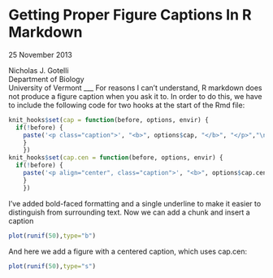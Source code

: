 # Getting Proper Figure Captions In R Markdown
25 November 2013 

Nicholas J. Gotelli  
Department of Biology  
University of Vermont
___
For reasons I can't understand, R markdown does not produce a figure caption when you ask it to. In order to do this, we have to include the following code for two hooks at the start of the Rmd file:

```r
knit_hooks$set(cap = function(before, options, envir) {
  if(!before) {
    paste('<p class="caption">', "<b>", options$cap, "</b>", "</p>","\n","___",sep="")
    }
    })
knit_hooks$set(cap.cen = function(before, options, envir) {
  if(!before) {
    paste('<p align="center", class="caption">', "<b>", options$cap.cen, "</b>", "</p>","\n","___",sep="")
    }
    })

```

I've added bold-faced formatting and a single underline to make it easier to distinguish from surrounding text. Now we can add a chunk and insert a caption

```r
plot(runif(50),type="b")
```

And here we add a figure with a centered caption, which uses cap.cen:
```r
plot(runif(50),type="s")
```
